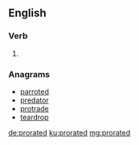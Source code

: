 ==English==

===Verb===
{{head|en|verb form}}

# {{en-past of|prorate}}

===Anagrams===
* [[parroted#English|parroted]]
* [[predator#English|predator]]
* [[protrade#English|protrade]]
* [[teardrop#English|teardrop]]

[[de:prorated]]
[[ku:prorated]]
[[mg:prorated]]